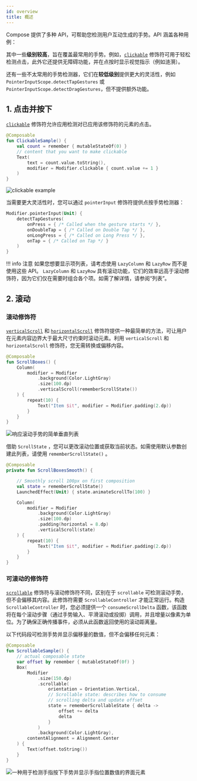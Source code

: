 ```yaml
---
id: overview
title: 概述
---
```


Compose 提供了多种 API，可帮助您检测用户互动生成的手势。API 涵盖各种用例：

其中一些**级别较高**，旨在覆盖最常用的手势。例如，[`clickable`](https://developer.android.com/reference/kotlin/androidx/compose/foundation/package-summary?hl=zh-cn#clickable(androidx.compose.ui.Modifier,kotlin.Boolean,kotlin.String,androidx.compose.ui.semantics.Role,kotlin.Function0)) 修饰符可用于轻松检测点击，此外它还提供无障碍功能，并在点按时显示视觉指示（例如涟漪）。

还有一些不太常用的手势检测器，它们在**较低级别**提供更大的灵活性，例如 `PointerInputScope.detectTapGestures` 或 `PointerInputScope.detectDragGestures`，但不提供额外功能。

## 1. 点击并按下

[`clickable`](https://developer.android.com/reference/kotlin/androidx/compose/foundation/package-summary?hl=zh-cn#clickable(androidx.compose.ui.Modifier,kotlin.Boolean,kotlin.String,androidx.compose.ui.semantics.Role,kotlin.Function0)) 修饰符允许应用检测对已应用该修饰符的元素的点击。

```kotlin
@Composable
fun ClickableSample() {
    val count = remember { mutableStateOf(0) }
    // content that you want to make clickable
    Text(
        text = count.value.toString(),
        modifier = Modifier.clickable { count.value += 1 }
    )
}
```

![clickable example](https://developer.android.com/images/jetpack/compose/gestures-taps.gif?hl=zh-cn)

当需要更大灵活性时，您可以通过 `pointerInput` 修饰符提供点按手势检测器：

```kotlin
Modifier.pointerInput(Unit) {
    detectTapGestures(
        onPress = { /* Called when the gesture starts */ },
        onDoubleTap = { /* Called on Double Tap */ },
        onLongPress = { /* Called on Long Press */ },
        onTap = { /* Called on Tap */ }
    )
}
```

!!! info 注意
    如果您想要显示项列表，请考虑使用 `LazyColumn` 和 `LazyRow` 而不是使用这些 API。 `LazyColumn` 和 `LazyRow` 具有滚动功能，它们的效率远高于滚动修饰符，因为它们仅在需要时组合各个项。如需了解详情，请参阅“列表”。

## 2. 滚动

### 滚动修饰符

[`verticalScroll`](https://developer.android.com/images/jetpack/compose/gestures-simplescroll.gif?hl=zh-cn) 和 [`horizontalScroll`](https://developer.android.com/reference/kotlin/androidx/compose/foundation/package-summary?hl=zh-cn#horizontalScroll(androidx.compose.ui.Modifier,androidx.compose.foundation.ScrollState,kotlin.Boolean,androidx.compose.foundation.gestures.FlingBehavior,kotlin.Boolean)) 修饰符提供一种最简单的方法，可让用户在元素内容边界大于最大尺寸约束时滚动元素。利用 `verticalScroll` 和 `horizontalScroll` 修饰符，您无需转换或偏移内容。

```kotlin
@Composable
fun ScrollBoxes() {
    Column(
        modifier = Modifier
            .background(Color.LightGray)
            .size(100.dp)
            .verticalScroll(rememberScrollState())
    ) {
        repeat(10) {
            Text("Item $it", modifier = Modifier.padding(2.dp))
        }
    }
}
```

![响应滚动手势的简单垂直列表](https://developer.android.com/images/jetpack/compose/gestures-simplescroll.gif?hl=zh-cn)

借助 `ScrollState` ，您可以更改滚动位置或获取当前状态。如需使用默认参数创建此列表，请使用 `rememberScrollState()` 。

```kotlin
@Composable
private fun ScrollBoxesSmooth() {

    // Smoothly scroll 100px on first composition
    val state = rememberScrollState()
    LaunchedEffect(Unit) { state.animateScrollTo(100) }

    Column(
        modifier = Modifier
            .background(Color.LightGray)
            .size(100.dp)
            .padding(horizontal = 8.dp)
            .verticalScroll(state)
    ) {
        repeat(10) {
            Text("Item $it", modifier = Modifier.padding(2.dp))
        }
    }
}
```

### 可滚动的修饰符

[`scrollable`](https://developer.android.com/reference/kotlin/androidx/compose/foundation/gestures/package-summary?hl=zh-cn#scrollable(androidx.compose.ui.Modifier,androidx.compose.foundation.gestures.ScrollableState,androidx.compose.foundation.gestures.Orientation,kotlin.Boolean,kotlin.Boolean,androidx.compose.foundation.gestures.FlingBehavior,androidx.compose.foundation.interaction.MutableInteractionSource)) 修饰符与滚动修饰符不同，区别在于 `scrollable` 可检测滚动手势，但不会偏移其内容。此修饰符需要 `ScrollableController` 才能正常运行。构造 `ScrollableController` 时，您必须提供一个 `consumeScrollDelta` 函数，该函数将在每个滚动步骤（通过手势输入、平滑滚动或投掷）调用，并且增量以像素为单位。为了确保正确传播事件，必须从此函数返回使用的滚动距离量。

以下代码段可检测手势并显示偏移量的数值，但不会偏移任何元素：

```kotlin
@Composable
fun ScrollableSample() {
    // actual composable state
    var offset by remember { mutableStateOf(0f) }
    Box(
        Modifier
            .size(150.dp)
            .scrollable(
                orientation = Orientation.Vertical,
                // Scrollable state: describes how to consume
                // scrolling delta and update offset
                state = rememberScrollableState { delta ->
                    offset += delta
                    delta
                }
            )
            .background(Color.LightGray),
        contentAlignment = Alignment.Center
    ) {
        Text(offset.toString())
    }
}
```

![一种用于检测手指按下手势并显示手指位置数值的界面元素](https://developer.android.com/images/jetpack/compose/gestures-numeric-offset.gif?hl=zh-cn)
